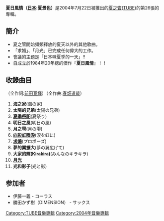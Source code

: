 {{Infobox Album 
| Name           = 夏日風情（夏景色）
| Type           = [[錄音室專輯|錄音室專輯]]
| Cover          = 
| Artist         = [[夏之管|夏之管]] 
| Released       = {{JPN}}2004年7月22日<br /> {{TWN}} 2004年8月13日
| Recorded       = 2004年
| Genre          = [[日本流行音樂|日本流行音樂]] 
| Length         = 
| Label          = [[Sony_Music|Sony Music]] 
| Producer       = [[夏之管|夏之管]]
| Reviews        = 
| Chart position = * 最高3位（[[Oricon|Oricon]]）
* 2004年度年間第93位（Oricon）
| Certification  = *Gold（日本）
| Last album     = [[OASIS_(夏之管专辑)|OASIS]]<br />（2003年）
| This album     = '''夏日風情'''<br />（2004年）
| Next album     = [[TUBE_(夏之管专辑)|TUBE]]<br />（2005年）
}}
'''夏日風情（[[日本|日本]]:夏景色）'''是2004年7月22日被推出的[[夏之管|夏之管]]([[TUBE|TUBE]])的第26張的專輯。

== 簡介 ==
*夏之管開始頻頻釋放的夏天以外的其他歌曲。
*「求婚」、「月光」已完成任何偉大的工作。
*會議的主題是「日本味夏季的一天」!!
*自成立於1984年20年總的傑作『'''夏日風情'''』！！

== 收錄曲目 ==
（全作詞:[[前田亘輝|前田亘輝]]）（全作曲:[[春畑道哉|春畑道哉]]）
#'''海之家'''(海の家)
#'''太陽的兄弟'''(太陽の兄弟)
#'''[[夏季祭祀／向彩虹眼淚|夏季祭祀]]'''(夏祭り)
#'''明日之風'''(明日の風)
#'''月之雫'''(月の雫)
#'''[[夏季祭祀／向彩虹眼淚|向彩虹眼淚]]'''(涙を虹に)
#'''[[求婚_(夏之管的單曲)|求婚]]'''(プロポーズ)
#'''夢的翼擴大'''(夢の翼広げて)
#'''大家的輝(Kirakira)'''(みんなのキラキラ)
#'''[[月光_(夏之管)|月光]]'''
#'''光和影子'''(光と影)

== 参加者 ==
*伊藤一義 - コーラス
*勝田かず樹（DIMENSION） - サックス

{{DEFAULTSORT:Natsu Geshiki}}
[[Category:TUBE音樂專輯|Category:TUBE音樂專輯]]
[[Category:2004年音樂專輯|Category:2004年音樂專輯]]